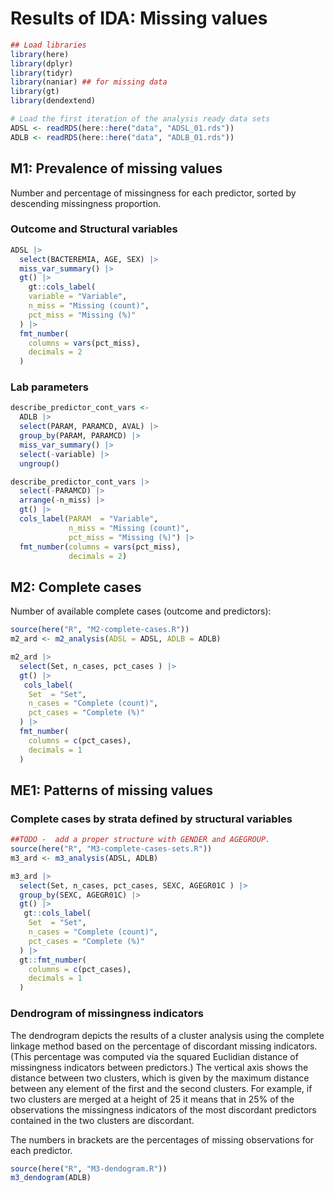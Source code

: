 # Results of IDA: Missing values {#Missing}


```{r, warning=FALSE, message=FALSE}
## Load libraries
library(here)
library(dplyr)
library(tidyr)
library(naniar) ## for missing data 
library(gt)
library(dendextend)

# Load the first iteration of the analysis ready data sets
ADSL <- readRDS(here::here("data", "ADSL_01.rds"))
ADLB <- readRDS(here::here("data", "ADLB_01.rds"))
```


## M1: Prevalence of missing values

Number and percentage of missingness for each predictor, sorted by descending missingness proportion. 

### Outcome and Structural variables

```{r, message = FALSE, warning = FALSE, echo = FALSE}
ADSL |>
  select(BACTEREMIA, AGE, SEX) |>
  miss_var_summary() |>
  gt() |>
    gt::cols_label(
    variable = "Variable",
    n_miss = "Missing (count)",
    pct_miss = "Missing (%)"
  ) |>
  fmt_number(
    columns = vars(pct_miss),
    decimals = 2
  )

```

### Lab parameters 

```{r, message = FALSE, warning = FALSE, echo = FALSE}

describe_predictor_cont_vars <-
  ADLB |>
  select(PARAM, PARAMCD, AVAL) |>
  group_by(PARAM, PARAMCD) |>
  miss_var_summary() |>
  select(-variable) |>
  ungroup()

describe_predictor_cont_vars |>
  select(-PARAMCD) |>
  arrange(-n_miss) |>
  gt() |>
  cols_label(PARAM  = "Variable",
             n_miss = "Missing (count)",
             pct_miss = "Missing (%)") |>
  fmt_number(columns = vars(pct_miss),
             decimals = 2)

```





## M2: Complete cases

Number of available complete cases (outcome and predictors):

```{r summiss, message =FALSE, warning =FALSE , echo=FALSE}

source(here("R", "M2-complete-cases.R"))
m2_ard <- m2_analysis(ADSL = ADSL, ADLB = ADLB)

m2_ard |> 
  select(Set, n_cases, pct_cases ) |>
  gt() |>
   cols_label(
    Set  = "Set",
    n_cases = "Complete (count)",
    pct_cases = "Complete (%)"
  ) |>
  fmt_number(
    columns = c(pct_cases),
    decimals = 1
  )

```


## ME1: Patterns of missing values

### Complete cases by strata defined by structural variables

```{r summiss2, message =FALSE, warning =FALSE , echo=FALSE}

##TODO -  add a proper structure with GENDER and AGEGROUP.
source(here("R", "M3-complete-cases-sets.R"))
m3_ard <- m3_analysis(ADSL, ADLB)

m3_ard |> 
  select(Set, n_cases, pct_cases, SEXC, AGEGR01C ) |>
  group_by(SEXC, AGEGR01C) |>
  gt() |>
   gt::cols_label(
    Set  = "Set",
    n_cases = "Complete (count)",
    pct_cases = "Complete (%)"
  ) |>
  gt::fmt_number(
    columns = c(pct_cases),
    decimals = 1
  )


```



### Dendrogram of missingness indicators 

The dendrogram depicts the results of a cluster analysis using the complete linkage method based on the percentage of discordant missing indicators. (This percentage was computed via the squared Euclidian distance of missingness indicators between predictors.) The vertical axis shows the distance between two clusters, which is given by the maximum distance between any element of the first and the second clusters.  For example, if two clusters are merged at a height of 25 it means that in 25% of the observations the missingness indicators of the most discordant predictors contained in the two clusters are discordant.

The numbers in brackets are the percentages of missing observations for each predictor.

```{r, message =FALSE, warning =FALSE , echo=FALSE, fig.height=12, fig.width=12, fig.cap="Clustered variables by percentage observations discordantly missing [by variable percentage missing]"}
source(here("R", "M3-dendogram.R"))
m3_dendogram(ADLB)
```



